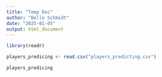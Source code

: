 ```yaml
---
title: "Temp Doc"
author: "Belle Schmidt"
date: "2025-01-05"
output: html_document
---
```

```r
library(readr)

players_predicing <- read.csv("players_predicting.csv")

players_predicing

```

